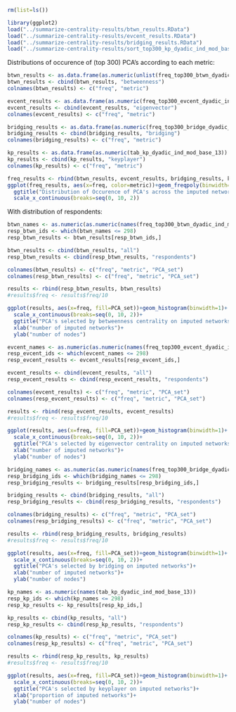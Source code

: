 

```r

rm(list=ls())

library(ggplot2)
load("../summarize-centrality-results/btwn_results.RData")
load("../summarize-centrality-results/evcent_results.RData")
load("../summarize-centrality-results/bridging_results.RData")
load("../summarize-centrality-results/sort_top300_kp_dyadic_ind_mod_base_13_try1.RData")
```

Distributions of occurence of (top 300) PCA's according to each metric:

```r
btwn_results <- as.data.frame(as.numeric(unlist(freq_top300_btwn_dyadic_ind_mod_base_13)))
btwn_results <- cbind(btwn_results, "betweenness")
colnames(btwn_results) <- c("freq", "metric")

evcent_results <- as.data.frame(as.numeric(freq_top300_evcent_dyadic_ind_mod_base_13))
evcent_results <- cbind(evcent_results, "eigenvector")
colnames(evcent_results) <- c("freq", "metric")

bridging_results <- as.data.frame(as.numeric(freq_top300_bridge_dyadic_ind_mod_base_13))
bridging_results <- cbind(bridging_results, "bridging")
colnames(bridging_results) <- c("freq", "metric")

kp_results <- as.data.frame(as.numeric(tab_kp_dyadic_ind_mod_base_13))
kp_results <- cbind(kp_results, "keyplayer")
colnames(kp_results) <- c("freq", "metric")

freq_results <- rbind(btwn_results, evcent_results, bridging_results, kp_results)
ggplot(freq_results, aes(x=freq, color=metric))+geom_freqpoly(binwidth=1)+
  ggtitle("Distribution of Occurence of PCA's across the imputed networks")+
  scale_x_continuous(breaks=seq(0, 10, 2))

```

With distribution of respondents:

```r

btwn_names <- as.numeric(as.numeric(names(freq_top300_btwn_dyadic_ind_mod_base_13)))
resp_btwn_ids <- which(btwn_names <= 298)
resp_btwn_results <- btwn_results[resp_btwn_ids,]

btwn_results <- cbind(btwn_results, "all")
resp_btwn_results <- cbind(resp_btwn_results, "respondents")

colnames(btwn_results) <- c("freq", "metric", "PCA_set")
colnames(resp_btwn_results) <- c("freq", "metric", "PCA_set")

results <- rbind(resp_btwn_results, btwn_results)
#results$freq <- results$freq/10

ggplot(results, aes(x=freq, fill=PCA_set))+geom_histogram(binwidth=1)+
  scale_x_continuous(breaks=seq(0, 10, 2))+
  ggtitle("PCA's selected by betweenness centrality on imputed networks")+
  xlab("number of imputed networks")+
  ylab("number of nodes")

```

```r

evcent_names <- as.numeric(as.numeric(names(freq_top300_evcent_dyadic_ind_mod_base_13)))
resp_evcent_ids <- which(evcent_names <= 298)
resp_evcent_results <- evcent_results[resp_evcent_ids,]

evcent_results <- cbind(evcent_results, "all")
resp_evcent_results <- cbind(resp_evcent_results, "respondents")

colnames(evcent_results) <- c("freq", "metric", "PCA_set")
colnames(resp_evcent_results) <- c("freq", "metric", "PCA_set")

results <- rbind(resp_evcent_results, evcent_results)
#results$freq <- results$freq/10

ggplot(results, aes(x=freq, fill=PCA_set))+geom_histogram(binwidth=1)+
  scale_x_continuous(breaks=seq(0, 10, 2))+
  ggtitle("PCA's selected by eigenvector centrality on imputed networks")+
  xlab("number of imputed networks")+
  ylab("number of nodes")

```

```r

bridging_names <- as.numeric(as.numeric(names(freq_top300_bridge_dyadic_ind_mod_base_13)))
resp_bridging_ids <- which(bridging_names <= 298)
resp_bridging_results <- bridging_results[resp_bridging_ids,]

bridging_results <- cbind(bridging_results, "all")
resp_bridging_results <- cbind(resp_bridging_results, "respondents")

colnames(bridging_results) <- c("freq", "metric", "PCA_set")
colnames(resp_bridging_results) <- c("freq", "metric", "PCA_set")

results <- rbind(resp_bridging_results, bridging_results)
#results$freq <- results$freq/10

ggplot(results, aes(x=freq, fill=PCA_set))+geom_histogram(binwidth=1)+
  scale_x_continuous(breaks=seq(0, 10, 2))+
  ggtitle("PCA's selected by bridging on imputed networks")+
  xlab("number of imputed networks")+
  ylab("number of nodes")

```

```r

kp_names <- as.numeric(names(tab_kp_dyadic_ind_mod_base_13))
resp_kp_ids <- which(kp_names <= 298)
resp_kp_results <- kp_results[resp_kp_ids,]

kp_results <- cbind(kp_results, "all")
resp_kp_results <- cbind(resp_kp_results, "respondents")

colnames(kp_results) <- c("freq", "metric", "PCA_set")
colnames(resp_kp_results) <- c("freq", "metric", "PCA_set")

results <- rbind(resp_kp_results, kp_results)
#results$freq <- results$freq/10

ggplot(results, aes(x=freq, fill=PCA_set))+geom_histogram(binwidth=1)+
  scale_x_continuous(breaks=seq(0, 10, 2))+
  ggtitle("PCA's selected by keyplayer on imputed networks")+
  xlab("proportion of imputed networks")+
  ylab("number of nodes")

```